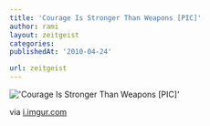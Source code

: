 ```yaml
---
title: 'Courage Is Stronger Than Weapons [PIC]'
author: rami
layout: zeitgeist
categories:
publishedAt: '2010-04-24'

url: zeitgeist
---
```


!['Courage Is Stronger Than Weapons [PIC]'](/assets/images/content/zeitgeist/courage-is-stronger-than-weapons.jpg)
  
via <a href="http://i.imgur.com/HgpE6.jpg">i.imgur.com</a>

